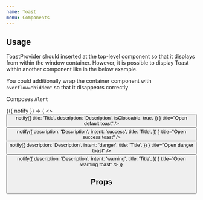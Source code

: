 ```yaml
---
name: Toast
menu: Components
---
```



## Usage

ToastProvider should inserted at the top-level component so that it displays from within the window container. However, it is possible to display Toast within another component like in the below example.

You could additionally wrap the container component with `overflow="hidden"` so that it disappears correctly

Composes `Alert`

<Playground>
  <ToastProvider>
    <ToastConsumer>
      {({ notify }) => (
        <>
          <Button
            onPress={() =>
              notify({
                title: 'Title',
                description: 'Description',
                isCloseable: true,
              })
            }
            title="Open default toast"
          />
          <Button
            onPress={() =>
              notify({
                description: 'Description',
                intent: 'success',
                title: 'Title',
              })
            }
            title="Open success toast"
          />
          <Button
            onPress={() =>
              notify({
                description: 'Description',
                intent: 'danger',
                title: 'Title',
              })
            }
            title="Open danger toast"
          />
          <Button
            onPress={() =>
              notify({
                description: 'Description',
                intent: 'warning',
                title: 'Title',
              })
            }
            title="Open warning toast"
          />
        </>
      )}
    </ToastConsumer>
  </ToastProvider>
</Playground>

## Props

<PropsTable of={Toast} />
